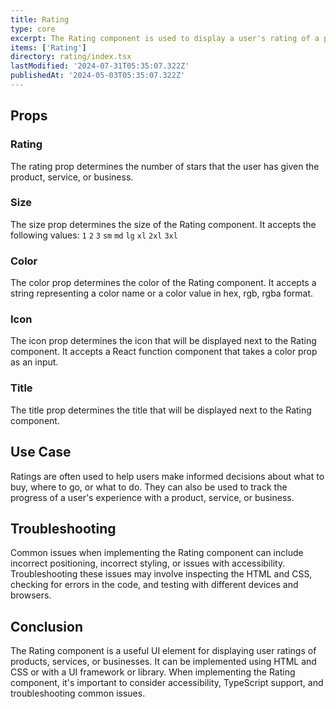 ```yaml
---
title: Rating
type: core
excerpt: The Rating component is used to display a user's rating of a product, service, or business.
items: ['Rating']
directory: rating/index.tsx
lastModified: '2024-07-31T05:35:07.322Z'
publishedAt: '2024-05-03T05:35:07.322Z'
---
```


## Props

### Rating

The rating prop determines the number of stars that the user has given the product, service, or business.

<Playground direction="column" name="ratingRating" root="rating" />

### Size

The size prop determines the size of the Rating component. It accepts the following values: `1` `2` `3` `sm` `md` `lg` `xl` `2xl` `3xl`

<Playground direction="column" name="ratingSize" root="rating" />

### Color

The color prop determines the color of the Rating component. It accepts a string representing a color name or a color value in hex, rgb, rgba format.

<Playground direction="column" name="ratingColor" root="rating" />

### Icon

The icon prop determines the icon that will be displayed next to the Rating component. It accepts a React function component that takes a color prop as an input.

<Playground direction="column" name="ratingIcon" root="rating" />

### Title

The title prop determines the title that will be displayed next to the Rating component.

<Playground direction="column" name="ratingTitle" root="rating" />

## Use Case

Ratings are often used to help users make informed decisions about what to buy, where to go, or what to do. They can also be used to track the progress of a user's experience with a product, service, or business.

## Troubleshooting

Common issues when implementing the Rating component can include incorrect positioning, incorrect styling, or issues with accessibility. Troubleshooting these issues may involve inspecting the HTML and CSS, checking for errors in the code, and testing with different devices and browsers.

## Conclusion

The Rating component is a useful UI element for displaying user ratings of products, services, or businesses. It can be implemented using HTML and CSS or with a UI framework or library. When implementing the Rating component, it's important to consider accessibility, TypeScript support, and troubleshooting common issues.
